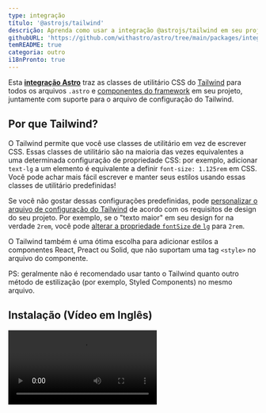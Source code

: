```yaml
---
type: integração
título: '@astrojs/tailwind'
descrição: Aprenda como usar a integração @astrojs/tailwind em seu projeto Astro.
githubURL: 'https://github.com/withastro/astro/tree/main/packages/integrations/tailwind/'
temREADME: true
categoria: outro
i18nPronto: true
---
```



Esta **[integração Astro][astro-integration]** traz as classes de utilitário CSS do [Tailwind](https://tailwindcss.com/) para todos os arquivos `.astro` e [componentes do framework](/pt/conceitos-principais/componentes-do-framework/) em seu projeto, juntamente com suporte para o arquivo de configuração do Tailwind.

## Por que Tailwind?

O Tailwind permite que você use classes de utilitário em vez de escrever CSS. Essas classes de utilitário são na maioria das vezes equivalentes a uma determinada configuração de propriedade CSS: por exemplo, adicionar `text-lg` a um elemento é equivalente a definir `font-size: 1.125rem` em CSS. Você pode achar mais fácil escrever e manter seus estilos usando essas classes de utilitário predefinidas!

Se você não gostar dessas configurações predefinidas, pode [personalizar o arquivo de configuração do Tailwind](https://tailwindcss.com/docs/configuration) de acordo com os requisitos de design do seu projeto. Por exemplo, se o "texto maior" em seu design for na verdade `2rem`, você pode [alterar a propriedade `fontSize` de `lg`](https://tailwindcss.com/docs/font-size#customizing-your-theme) para `2rem`.

O Tailwind também é uma ótima escolha para adicionar estilos a componentes React, Preact ou Solid, que não suportam uma tag `<style>` no arquivo do componente.

PS: geralmente não é recomendado usar tanto o Tailwind quanto outro método de estilização (por exemplo, Styled Components) no mesmo arquivo.


## Instalação (Vídeo em Inglês)

<Video src="https://user-images.githubusercontent.com/4033662/197398760-8fd30eff-4d13-449d-a598-00a6a1ac4644.mp4" type="video/mp4" />

### Instalação Rápida

O comando `astro add` automatiza a instalação para você. Execute um dos seguintes comandos em uma nova janela do terminal. (Se você não tem certeza de qual gerenciador de pacotes está usando, execute o primeiro comando.) Em seguida, siga as instruções e digite "y" no terminal (significando "sim") para cada um.

```sh
# Usando NPM
npx astro add tailwind
# Usando Yarn
yarn astro add tailwind
# Usando PNPM
pnpm astro add tailwind
```

Se encontrar algum problema, [sinta-se à vontade para relatar no GitHub](https://github.com/withastro/astro/issues) e tente as etapas de instalação manual abaixo.

### Manual Install

Primeiro, instale os pacotes `@astrojs/tailwind` e `tailwindcss` usando seu gerenciador de pacotes. Se você estiver usando npm ou não tiver certeza, execute isso no terminal:

```sh
npm install @astrojs/tailwind tailwindcss
```

Então, adicione essa integração em seu arquivo `astro.config.*` dentro da propriedade `integrations`:

```diff lang="js" "tailwind()"
  // astro.config.mjs
  import { defineConfig } from 'astro/config';
+ import tailwind from '@astrojs/tailwind';

  export default defineConfig({
    // ...
    integrations: [tailwind()],
    //             ^^^^^^^^^^
  });
```

Agora, crie o arquivo `tailwind.config.cjs` na raiz do seu projeto. Você pode usar o seguinte comando para criar uma configuração básica:

```sh
npx tailwindcss init
```

Finalmente, adicione essa configuração em seu arquivo `tailwind.config.cjs`:

```diff lang="js" "content: ['./src/**/*.{astro,html,js,jsx,md,mdx,svelte,ts,tsx,vue}']"
  // tailwind.config.cjs
  /** @type {import('tailwindcss').Config} */
  module.exports = {
+   content: ['./src/**/*.{astro,html,js,jsx,md,mdx,svelte,ts,tsx,vue}'],
    theme: {
      extend: {},
    },
    plugins: [],
  };
```

## Utilização

Quando você instala a integração, as classes utilitárias devem ja estar prontas para uso. Acesse a [documentação do Tailwind](https://tailwindcss.com/docs/utility-first), para aprender como usá-lo corretamente, e se achar uma classes que deseja usar, adicione ela em qualquer elemento HTML em seu projeto.

O [Autoprefixer](https://github.com/postcss/autoprefixer) é automaticamente adicionado quando você está em modo desenvolvimento e em builds para produção, fazendo com que as classes do Tailwind funcionem em browsers antigos.

<Video src="https://user-images.githubusercontent.com/4033662/169918388-8ed153b2-0ba0-4b24-b861-d6e1cc800b6c.mp4" type="video/mp4" />

## Configuração

### Configuração Tailwind

Se você seguiu as instruções de Instalação Rápida e respondeu "sim" para cada prompt, verá um arquivo tailwind.config.cjs na raiz do seu projeto. Use este arquivo para fazer alterações na configuração do Tailwind. Você pode aprender como personalizar o Tailwind usando essa [documentação oficial](https://tailwindcss.com/docs/configuration).

Se o arquivo não estiver lá, você pode adicionar seu próprio arquivo `tailwind.config.(js|cjs|mjs)` na raiz do projeto, e a integração usará suas configurações. Isso pode ser ótimo se você já configurou o Tailwind em outro projeto e deseja trazer essas configurações para este.

### Configurando a Integração

A integração Astro Tailwind lida com a comunicação entre o Astro e o Tailwind e tem suas próprias opções. Altere essas opções no arquivo `astro.config.mjs`s (não no arquivo de configuração do Tailwind), que é onde ficam as configurações de integração do seu projeto.

#### configFile

Anteriormente chamado de `config.path` dentro `@astrojs/tailwind` v3. Mais informações no [changelog da v4](https://github.com/withastro/astro/blob/main/packages/integrations/tailwind/CHANGELOG.md#400) para atualizar suas configurações.


Se você desejar usar um arquivo de configuração do Tailwind diferente do `tailwind.config.(js|cjs|mjs)` padrão, adicione a localização do arquivo usando a opção de integração `configFile`. Se o `configFile` é relativo, ele vai ser resolvido relativamente a partir do diretório de trabalho atual.

:::caution
Não é recomendado a alteração desse valor uma vez que isso pode causar problemas a outras ferramentas que integrem com o Tailwind, como por exemplo a extenção oficial do Tailwind para o VSCode.
:::

```js
// astro.config.mjs
import { defineConfig } from 'astro/config';
import tailwind from '@astrojs/tailwind';

export default defineConfig({
  integrations: [
    tailwind({
      // Examplo: Adiciona uma caminho customizado para um arquivo de configuração Tailwind
      configFile: './custom-config.cjs',
    }),
  ],
});
```

#### applyBaseStyles

Anteriormente chamado de `config.applyBaseStyles` no `@astrojs/tailwind` v3. Veja mais no [changelog da v4](https://github.com/withastro/astro/blob/main/packages/integrations/tailwind/CHANGELOG.md#400) para atualizar suas configurações.

Por padrão, a integração importa um arquivo basico `base.css` em cada pagina do seu projeto. Esse arquivo CSS basico inclui as três diretivas principais do `@tailwind`:
```css
/* O arquivo base.css injetado por padrão pela integração */
@tailwind base;
@tailwind components;
@tailwind utilities;
```

Para desabilitar esse comportamento padrão, configure o valor de `applyBaseStyles` para `false`. Isso pode ser útil em caso você deseje seu próprio arquivo `base.css` (para incluir a [diretiva `@layer`](https://tailwindcss.com/docs/functions-and-directives#layer), por exemplo). Além disso, outra utilidade é caso você não deseje que o arquivo `base.css` seja importado em cada pagina do seu projeto.

```js
// astro.config.mjs
import { defineConfig } from 'astro/config';

export default defineConfig({
  integrations: [
    tailwind({
      // Exemplo: Desativa a injeção do arquivo básico `base.css` em cada página.
      // Útil se você precisa definir e/ou importar seu próprio arquivo `base.css` customizado.
      applyBaseStyles: false,
    }),
  ],
});
```

Você pode agora [importar seu próprio `base.css` como um stylesheet local](/en/guides/styling/#import-a-local-stylesheet).

## Examplos

*   The [Astro Tailwind Starter](https://github.com/withastro/astro/tree/latest/examples/with-tailwindcss?on=github) gets you up and running with a base for your project that uses Tailwind for styling
*   Astro's homepage uses Tailwind. Check out its [Tailwind configuration file](https://github.com/withastro/astro.build/blob/main/tailwind.config.ts) or an [example component](https://github.com/withastro/astro.build/blob/main/src/components/Checkbox.astro)
*   The [Astro Ink](https://github.com/one-aalam/astro-ink), [Sarissa Blog](https://github.com/iozcelik/SarissaBlogAstroStarter), and [Creek](https://github.com/robertguss/Astro-Theme-Creek) themes use Tailwind for styling
*   [Browse Astro Tailwind projects on GitHub](https://github.com/search?q=%22%40astrojs%2Ftailwind%22%3A+path%3A%2Fpackage.json\&type=code) for more examples!

## Troubleshooting

### Class does not exist with `@apply` directives

When using the `@apply` directive in an Astro, Vue, Svelte, or another component integration's `<style>` tag, it may generate errors about your custom Tailwind class not existing and cause your build to fail.

```sh
error   The `text-special` class does not exist. If `text-special` is a custom class, make sure it is defined within a `@layer` directive.
```

[Instead of using `@layer` directives in a global stylesheet](https://tailwindcss.com/docs/functions-and-directives#using-apply-with-per-component-css), define your custom styles by adding a plugin to your Tailwind config to fix it:

```js
// tailwind.config.cjs
module.exports = {
  // ...
  plugins: [
    function ({ addComponents, theme }) {
      addComponents({
        '.btn': {
          padding: theme('spacing.4'),
          margin: 'auto',
        },
      });
    },
  ],
};
```

### Class-based modifiers do not work with `@apply` directives

Certain Tailwind classes with modifiers rely on combining classes across multiple elements. For example, `group-hover:text-gray` compiles to `.group:hover .text-gray`. When this is used with the `@apply` directive in Astro `<style>` tags, the compiled styles are removed from the build output because they do not match any markup in the `.astro` file. The same issue may also happen in framework components that support scoped styles like Vue and Svelte.

To fix this, you can use inline classes instead:

```html
<p class="text-black group-hover:text-gray">Astro</p>
```

### Others

*   If your installation doesn't seem to be working, try restarting the dev server.
*   If you edit and save a file and don't see your site update accordingly, try refreshing the page.
*   If refreshing the page doesn't update your preview, or if a new installation doesn't seem to be working, then restart the dev server.

For help, check out the `#support` channel on [Discord](https://astro.build/chat). Our friendly Support Squad members are here to help!

You can also check our [Astro Integration Documentation][astro-integration] for more on integrations.

[astro-integration]: /en/guides/integrations-guide/

[astro-ui-frameworks]: /en/core-concepts/framework-components/#using-framework-components

## Contributing

This package is maintained by Astro's Core team. You're welcome to submit an issue or PR!

## Changelog

See [CHANGELOG.md](https://github.com/withastro/astro/tree/main/packages/integrations/tailwind/CHANGELOG.md) for a history of changes to this integration.
